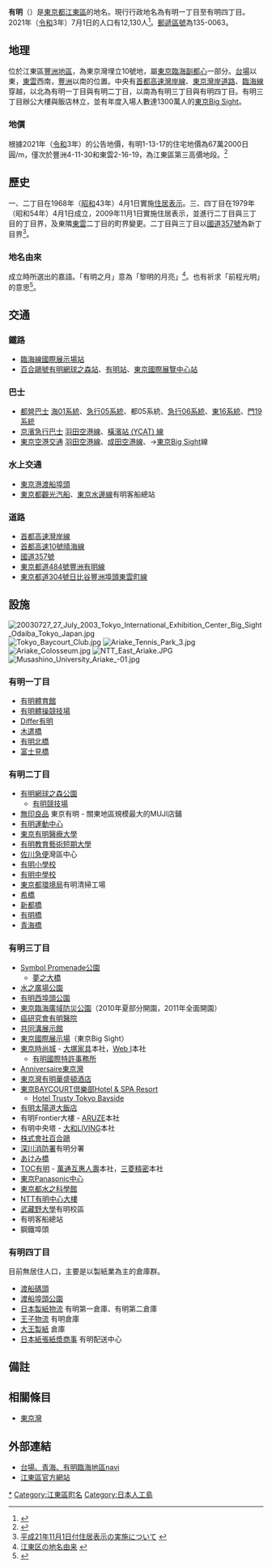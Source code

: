 {{Pathnav|日本|東京都|[[江東區_(東京都)|江東區]]|'''有明'''|hide=y|frame=1}}
{{Infobox Settlement
|official_name =  有明
|native_name =
|settlement_type = [[町|町]]
|image_skyline = Ariake JCT, Tokyo.jpg
|imagesize = 250px
|image_caption = [[有明JCT|有明JCT]]
|image_flag =
|image_seal =
| image_map =
| map_caption =
|subdivision_type = [[國家|國家]]
|subdivision_name = [[File:Flag_of_Japan.svg|border]] [[日本|日本]]
|subdivision_type1 = [[都道府縣|都道府縣]]
|subdivision_name1 = [[File:Flag_of_Tokyo_Prefecture.svg|25px]] [[東京都|東京都]]
|subdivision_type2 = [[東京都區部|特別區]]
|subdivision_name2 = [[File:Flag_of_Koto,_Tokyo.svg|25px]] [[江東區_(東京都)|江東區]]
|subdivision_type3 = [[地域|地域]]
|subdivision_name3 = [[深川區|深川地域]]
|subdivision_type4 = [[地區|地區]]
|subdivision_name4 = [[豐洲地區|豐洲地區]]
|established_title =
|established_date =
|government_type =
|leader_title =
|leader_name =
|area_magnitude =
|area_total_km2 =
|area_land_km2 =  
|area_urban_km2 =
|area_metro_km2 =
|area_metro_sq_mi =
|population_as_of= 2021年（令和3年）7月1日
|population_footnotes =
|population_total = 12130
|population_urban =
|population_metro =
|population_density_sq_mi =
|population_density_km2 =
| timezone = [[日本標準時間|JST]]
| utc_offset = +9
|timezone_DST =
|utc_offset_DST =
|latd=|latm=|lats=|latNS=
|longd=|longm=|longs=|longEW=
|elevation_footnotes=
|elevation_m =
|elevation_ft =
|postal_code_type = [[郵遞區號|郵遞區號]]
|postal_code = 135-0063
|area_code = 03
|registration_plate = 江東
|website =
|footnotes =
}}
'''有明'''（{{jpn|j=有明|hg=ありあけ|rm=Ariake|f=y}}）是[[東京都|東京都]][[江東區_(東京都)|江東區]]的地名。現行行政地名為有明一丁目至有明四丁目。2021年（[[令和|令和]]3年）7月1日的人口有12,130人<ref>{{Cite web |url=https://www.city.koto.lg.jp/060305/kuse/profile/shokai/15817.html |title=江東区の人口（毎月1日）現在 |accessdate=2021-07-19 |archive-date=2021-03-01 |archive-url=https://web.archive.org/web/20210301094419/https://www.city.koto.lg.jp/060305/kuse/profile/shokai/15817.html |dead-url=no }}</ref>。[[郵遞區號|郵遞區號]]為135-0063。

== 地理 ==
位於江東區[[豐洲地區|豐洲地區]]，為東京灣埋立10號地，屬[[東京臨海副都心|東京臨海副都心]]一部分。[[御台場|台場]]以東，[[東雲_(江東區)|東雲]]西南，[[豐洲|豐洲]]以南的位置。中央有[[首都高速灣岸線|首都高速灣岸線]]、[[東京灣岸道路|東京灣岸道路]]、[[東京臨海高速鐵道臨海線|臨海線]]穿越，以北為有明一丁目與有明二丁目，以南為有明三丁目與有明四丁目。有明三丁目辦公大樓與飯店林立，並有年度入場人數達1300萬人的[[東京國際展示場|東京Big Sight]]。

=== 地價 ===
根據2021年（[[令和|令和]]3年）的公告地價，有明1-13-17的住宅地價為67萬2000日圓/m{{sup|2}}，僅次於豐洲4-11-30和東雲2-16-19，為江東區第三高價地段。<ref>{{Cite web |url=https://www.land.mlit.go.jp/landPrice/SearchServlet?MOD=2&SKC=13108 |title=国土交通省地価公示・都道府県地価調査 |accessdate=2021-07-19 |archive-date=2021-12-19 |archive-url=https://web.archive.org/web/20211219041111/https://www.land.mlit.go.jp/landPrice/SearchServlet?MOD=2&SKC=13108 |dead-url=no }}</ref>

== 歷史 ==
一、二丁目在1968年（[[昭和|昭和]]43年）4月1日實施[[住居表示|住居表示]]。三、四丁目在1979年（昭和54年）4月1日成立，2009年11月1日實施住居表示，並進行二丁目與三丁目的丁目界，及東隣[[東雲_(江東區)|東雲]]二丁目的町界變更。二丁目與三丁目以[[國道357號|國道357號]]為新丁目界<ref>[http://www.city.koto.lg.jp/seikatsu/kurashi/juukyohyouji/jyuukyohyouji.html 平成21年11月1日付住居表示の実施について] {{webarchive|url=https://web.archive.org/web/20130629120321/http://www.city.koto.lg.jp/seikatsu/kurashi/juukyohyouji/jyuukyohyouji.html |date=2013-06-29 }}</ref>。

=== 地名由來 ===
成立時所選出的嘉語。「有明之月」意為「黎明的月亮」<ref>[http://www.city.koto.lg.jp/seikatsu/shogai-gakushu/6378/6379.html 江東区の地名由来] {{webarchive|url=https://web.archive.org/web/20130719163650/http://www.city.koto.lg.jp/seikatsu/shogai-gakushu/6378/6379.html |date=2013-07-19 }}</ref>。也有祈求「前程光明」的意思<ref>{{Cite web |url=http://www.ariake.ac.jp/pdf/library/library_001.pdf |title=有明教育芸術短期大学 紀要 第 1号 |access-date=2013-08-11 |archive-date=2015-12-22 |archive-url=https://web.archive.org/web/20151222084331/http://www.ariake.ac.jp/pdf/library/library_001.pdf |dead-url=no }}</ref>。

== 交通 ==
=== 鐵路 ===
* [[臨海線_(東京臨海高速鐵道)|臨海線]][[國際展示場站|國際展示場站]]
* [[臨海線_(東京臨海新交通)|百合鷗號]][[有明網球之森站|有明網球之森站]]、[[有明站_(東京都)|有明站]]、[[東京國際展覽中心站|東京國際展覽中心站]]

=== 巴士 ===
* [[都營巴士|都營巴士]] [[都營巴士深川營業所#海01系統|海01系統]]、[[都營巴士江東營業所#急行05系統，錦18系統|急行05系統]]、都05系統、[[都營巴士江東營業所#急行06系統|急行06系統]]、[[都營巴士深川營業所#東16系統|東16系統]]、[[都營巴士深川營業所#門19系統|門19系統]]
* [[京濱急行巴士|京濱急行巴士]] [[京濱急行巴士京濱島營業所#羽田空港班次|羽田空港線]]、[[京濱急行巴士羽田營業所#橫濱站/YCAT班次|橫濱站 (YCAT) 線]]
* [[東京空港交通|東京空港交通]] [[東京空港交通#羽田空港班次|羽田空港線]]、[[東京空港交通#成田空港班次|成田空港線]]、{{Link-en|東京城市航空總站|Tokyo City Air Terminal|東京城市航空總站（T-CAT）}}→[[東京國際展示場|東京Big Sight]]線

=== 水上交通 ===
* [[東京港#有明（10號地埠頭）|東京港渡船埠頭]]
* [[東京都觀光汽船|東京都觀光汽船]]、[[東京水邊線|東京水邊線]]有明客船總站

=== 道路 ===
* [[首都高速灣岸線|首都高速灣岸線]]
* [[首都高速10號晴海線|首都高速10號晴海線]]
* [[國道357號|國道357號]]
* [[東京都道484號豐洲有明線|東京都道484號豐洲有明線]]
* [[東京都道304號日比谷豐洲埠頭東雲町線|東京都道304號日比谷豐洲埠頭東雲町線]]

== 設施 ==
[[File:20030727_27_July_2003_Tokyo_International_Exhibition_Center_Big_Sight_Odaiba_Tokyo_Japan.jpg|thumb]]
[[File:Tokyo_Baycourt_Club.jpg|thumb]]
[[File:Ariake_Tennis_Park_3.jpg|thumb]]
[[File:Ariake_Colosseum.jpg|thumb]]
[[File:NTT_East_Ariake.JPG|thumb]]
[[File:Musashino_University_Ariake_-01.jpg|thumb]]
=== 有明一丁目 ===
* [[有明體育館|有明體育館]]
* [[有明體操競技場|有明體操競技場]]
* [[Differ有明|Differ有明]]
* [[木遣橋|木遣橋]]
* [[有明北橋|有明北橋]]
* [[富士見橋_(東京都)|富士見橋]]

=== 有明二丁目 ===
* [[有明網球之森公園|有明網球之森公園]]
** [[有明競技場|有明競技場]]
* [[無印良品|無印良品]] 東京有明 - 關東地區規模最大的MUJI店鋪
* [[有明運動中心|有明運動中心]]
* [[東京有明醫療大學|東京有明醫療大學]]
* [[有明教育藝術短期大學|有明教育藝術短期大學]]
* [[佐川急便|佐川急便]]灣區中心
* [[有明小學校|有明小學校]]
* [[有明中學校|有明中學校]]
* [[東京都環境局|東京都環境局]]有明清掃工場
* [[希橋|希橋]]
* [[新都橋|新都橋]]
* [[有明橋|有明橋]]
* [[青海橋|青海橋]]

=== 有明三丁目 ===
* [[Symbol_Promenade公園|Symbol Promenade公園]]
** [[夢之大橋|夢之大橋]]
* [[水之廣場公園|水之廣場公園]]
* [[有明西埠頭公園|有明西埠頭公園]]
* [[東京臨海廣域防災公園|東京臨海廣域防災公園]]（2010年夏部分開園，2011年全面開園）
* [[癌研究會有明醫院|癌研究會有明醫院]]
* [[共同溝展示館|共同溝展示館]]
* [[東京國際展示場|東京國際展示場]]（東京Big Sight）
* [[東京時尚城|東京時尚城]] - [[大塚家具|大塚家具]]本社，[[Web_I|Web I]]本社
** [[有明國際特許事務所|有明國際特許事務所]]
* [[Anniversaire東京灣|Anniversaire東京灣]]
* [[東京灣有明華盛頓酒店|東京灣有明華盛頓酒店]]
* [[東京BAYCOURT倶樂部Hotel_&_SPA_Resort|東京BAYCOURT倶樂部Hotel & SPA Resort]]
** [[Resorttrust|Hotel Trusty Tokyo Bayside]]
* [[有明太陽道大飯店|有明太陽道大飯店]]
* 有明Frontier大樓 -  [[UNIVERSAL_ENTERTAINMENT|ARUZE]]本社
* 有明中央塔 - [[大和LIVING|大和LIVING]]本社
* [[百合鷗公司|株式會社百合鷗]]
* [[深川消防署|深川消防署]]有明分署
* [[あけみ橋|あけみ橋]]
* [[TOC_(企業)|TOC有明]] -  [[萬通互惠人壽|萬通互惠人壽]]本社，[[三菱精密|三菱精密]]本社
* [[東京Panasonic中心|東京Panasonic中心]]
* [[東京都水之科學館|東京都水之科學館]]
* [[NTT都市開發|NTT有明中心大樓]]
* [[武藏野大學|武藏野大學]]有明校區
* 有明客船總站
* 鋼鐵埠頭

=== 有明四丁目 ===
目前無居住人口，主要是以製紙業為主的倉庫群。

* [[東京港#有明（10號地碼頭）|渡船碼頭]]
* [[渡船埠頭公園|渡船埠頭公園]]
* [[日本製紙物流|日本製紙物流]] 有明第一倉庫、有明第二倉庫
* [[王子物流|王子物流]] 有明倉庫
* [[大王製紙|大王製紙]] 倉庫
* [[日本紙張紙漿商事|日本紙張紙漿商事]] 有明配送中心

== 備註 ==
{{Reflist}}

== 相關條目 ==
{{Commonscat|Ariake, Tokyo|有明}}
* [[東京灣|東京灣]]

== 外部連結 ==
* [http://rinkai-navi.jp/ 台場、青海、有明臨海地區navi] {{Wayback|url=http://rinkai-navi.jp/ |date=20210123233835 }}
* [http://www.city.koto.lg.jp/ 江東區官方網站] {{Wayback|url=http://www.city.koto.lg.jp/ |date=20130723024418 }}

{{江東區的町名}}
{{東京臨海副都心景點}}

{{DEFAULTSORT:Ariake}}
[[Category:有明_(江東區)|*]]
[[Category:江東區町名|Category:江東區町名]]
[[Category:日本人工島|Category:日本人工島]]